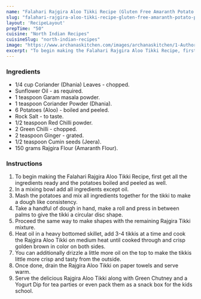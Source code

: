 ---
name: "Falahari Rajgira Aloo Tikki Recipe (Gluten Free Amaranth Potato Patty)"
slug: "falahari-rajgira-aloo-tikki-recipe-gluten-free-amaranth-potato-patty"
layout: 'RecipeLayout'
prepTime: "50"
cuisine: "North Indian Recipes"
cuisineSlug: "north-indian-recipes"
image: "https://www.archanaskitchen.com/images/archanaskitchen/1-Author/Sapana_Behl/Rajgira_Aloo_Tikki.jpg"
excerpt: "To begin making the Falahari Rajgira Aloo Tikki Recipe, first get all the ingredients ready and the potatoes boiled and peeled as well"
---

### Ingredients

- 1/4 cup Coriander (Dhania) Leaves - chopped.
- Sunflower Oil - as required.
- 1 teaspoon Garam masala powder.
- 1 teaspoon Coriander Powder (Dhania).
- 6 Potatoes (Aloo) - boiled and peeled.
- Rock Salt - to taste.
- 1/2 teaspoon Red Chilli powder.
- 2 Green Chilli - chopped.
- 2 teaspoon Ginger - grated.
- 1/2 teaspoon Cumin seeds (Jeera).
- 150 grams Rajgira Flour (Amaranth Flour).

### Instructions

1. To begin making the Falahari Rajgira Aloo Tikki Recipe, first get all the ingredients ready and the potatoes boiled and peeled as well.
1. In a mixing bowl add all ingredients except oil.
1. Mash the potatoes and mix all ingredients together for the tikki to make a dough like consistency.
1. Take a handful of dough in hand, make a roll and press in between palms to give the tikki a circular disc shape.
1. Proceed the same way to make shapes with the remaining Rajgira Tikki mixture.
1. Heat oil in a heavy bottomed skillet, add 3-4 tikkis at a time and cook the Rajgira Aloo Tikki on medium heat until cooked through and crisp golden brown in color on both sides.
1. You can additionally drizzle a little more oil on the top to make the tikkis little more crisp and tasty from the outside.
1. Once done, drain the Rajgira Aloo Tikki on paper towels and serve warm.
1. Serve the delicious Rajgira Aloo Tikki along with Green Chutney and a Yogurt Dip for tea parties or even pack them as a snack box for the kids school.
